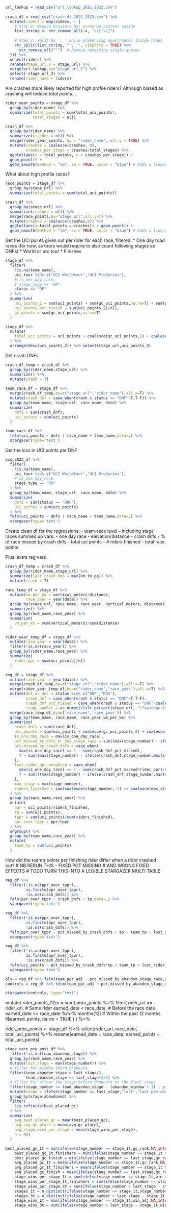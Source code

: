 
```r
url_lookup = read_csv("url_lookup_2021_2023.csv")
  
crash_df = read_csv("crash_df_2021_2023.csv") %>%
  mutate(riders = map(riders, ~ {
    # Step 2: Remove brackets but preserve content inside
    list_string <- str_remove_all(.x, "\\[|\\]")
    
    # Step 3: Split by ', ' while preserving apostrophes inside names
    str_split(list_string, "', '", simplify = TRUE) %>%
      str_remove_all("'")  # Remove remaining single quotes
  })) %>%
  unnest(riders) %>%
  rename(stage_url_2 = stage_url) %>%
  merge(url_lookup,by="stage_url_2") %>%
  select(-stage_url_2) %>%
  rename(rider_name = riders)
```

Are crashes more likely reported for high profile riders? Although biased as crashing will reduce total points...
```r
rider_year_points = stage_df %>%
  group_by(rider_name) %>%
  summarize(total_points = sum(total_uci_points),
            total_stages = n())

crash_df %>%
  group_by(rider_name) %>%
  summarize(crashes = n()) %>%
  merge(rider_year_points, by = "rider_name", all.y = TRUE) %>%
  mutate(crashes = coalesce(crashes, 0),
         crashes_per_stage = crashes/total_stages) %>%
  ggplot(aes(x = total_points, y = crashes_per_stage)) +
  geom_point() +
  geom_smooth(method = "lm", se = TRUE, color = "blue") # Adds a linear trendline
```

What about high profile races?
```r
race_points = stage_df %>%
  group_by(stage_url) %>%
  summarize(total_points = sum(total_uci_points))

crash_df %>%
  group_by(stage_url) %>%
  summarize(crashes = n()) %>%
  merge(race_points,by="stage_url",all.y=T) %>%
  mutate(crashes = coalesce(crashes,0)) %>%
  ggplot(aes(x=total_points,y=crashes)) + geom_point() +
  geom_smooth(method = "lm", se = TRUE, color = "blue") # Adds a linear trendline
```
Get the UCI points given out per rider for each race, filtered:
* One day road races (for now, as tours would require to also count following stages as DNFs)
* World or pro tour
* Finishes
```r
stage_df %>%
  filter(
    !is.na(team_name),
    uci_tour %in% c("UCI Worldtour","UCI ProSeries"),
    # is_one_day_race,
    # stage_type == "RR",
    status == "DF"
  ) %>%
  summarize(
    uci_points_2 = sum(uci_points) + sum(gc_uci_points,na.rm=T) + sum(points_uci_points,na.rm=T) + sum(kom_uci_points,na.rm=T) + sum(youth_uci_points,na.rm=T),
    uci_points_per_finish = sum(uci_points_2)/n(),
    gc_points = sum(gc_uci_points,na.rm=T)
  )
```

```r
stage_df %>% 
  mutate(
    total_uci_points = uci_points + coalesce(gc_uci_points,0) + coalesce(points_uci_points,0) + coalesce(kom_uci_points,0) + coalesce(youth_uci_points,0)
  ) %>%
  arrange(desc(uci_points_2)) %>% select(stage_url,uci_points_2)
```

Get crash DNFs
```r
crash_df_temp = crash_df %>%
  group_by(rider_name,stage_url) %>%
  summarize() %>%
  mutate(crash = T)
  
team_race_df = stage_df %>%
  merge(crash_df_temp,by=c("stage_url","rider_name"),all.x=T) %>%
  mutate(crash_dnf = case_when(crash & status == "DNF"~T,T~F)) %>%
  group_by(team_name, stage_url, race_name, date) %>%
  summarize(
    dnfs = sum(crash_dnf),
    uci_points = sum(uci_points)
  ) 

team_race_df %>%
  felm(uci_points ~ dnfs | race_name + team_name,data=.) %>%
  stargazer(type='text')
```

Get the loss in UCI points per DNF
```r
pcs_2023_df %>%
  filter(
    !is.na(team_name),
    uci_tour %in% c("UCI Worldtour","UCI ProSeries"),
    # is_one_day_race,
    stage_type == "RR"
  ) %>%
  group_by(team_name, stage_url, race_name, date) %>%
  summarize(
    dnfs = sum(status == "DNF"),
    uci_points = sum(uci_points)
  ) %>%
  felm(uci_points ~ dnfs | race_name + team_name,data=.) %>%
  stargazer(type='text')
```

Create clean df for the regressions:
- team-race level
-- including stage races summed up
vars:
- one day race
- elevation/distance
- crash dnfs
- % of race missed by crash dnfs
- total uci points
- # riders finished
- total race points

Plus: extra reg vars

```r
crash_df_temp = crash_df %>%
  group_by(rider_name,stage_url) %>%
  summarize(last_crash_kms = max(km_to_go)) %>%
  mutate(crash = T)

race_temp_df = stage_df %>%
  mutate(vm_per_km = vertical_meters/distance,
         race_year = year(date)) %>%
  group_by(stage_url, race_name, race_year, vertical_meters, distance) %>%
  summarize() %>%
  group_by(race_name,race_year) %>%
  summarize(
    vm_per_km = sum(vertical_meters)/sum(distance)
  )

rider_year_temp_df = stage_df %>%
  mutate(race_year = year(date)) %>%
  filter(!is.na(race_year)) %>%
  group_by(rider_name,race_year) %>%
  summarize(
    rider_ppr = sum(uci_points)/n()
  )

reg_df = stage_df %>%
  mutate(race_year = year(date)) %>%
  merge(crash_df_temp,by=c("stage_url","rider_name"),all.x=T) %>%
  merge(rider_year_temp_df,by=c("rider_name","race_year"),all.x=T) %>%
  mutate(dnf_or_dns = status %in% c("DNF","DNS"),
         crash_dnf = case_when(crash & status == "DNF"~T,T~F),
         crash_dnf_pct_missed = case_when(crash & status == "DNF"~coalesce(last_crash_kms*1.00/distance,0.5),T~0),
         stage_number = as.numeric(str_extract(stage_url, "(?<=stage-)\\d+"))) %>%
  merge(race_temp_df,by=c('race_name','race_year')) %>%
  group_by(team_name, race_name, race_year,vm_per_km) %>%
  summarize(
    crash_dnfs = sum(crash_dnf),
    uci_points = sum(uci_points + coalesce(gc_uci_points,0) + coalesce(points_uci_points,0) + coalesce(kom_uci_points,0) + coalesce(youth_uci_points,0)),
    is_one_day_race = max(is_one_day_race),
    pct_missed_by_dnfs_or_dns_stage_race = sum((max(stage_number) - ifelse(dnf_or_dns,stage_number,max(stage_number)))/max(stage_number)),
    pct_missed_by_crash_dnfs = case_when(
      max(is_one_day_race) == 1 ~ sum(crash_dnf_pct_missed),
      T ~ sum((max(stage_number) - ifelse(crash_dnf,stage_number,max(stage_number)))/max(stage_number))
    ),
    lost_rider_ppr_weighted = case_when(
      max(is_one_day_race) == 1 ~ sum(crash_dnf_pct_missed*rider_ppr)/sum(crash_dnf_pct_missed),
      T ~ sum(((max(stage_number) - ifelse(crash_dnf,stage_number,max(stage_number)))/max(stage_number))*rider_ppr)/sum((max(stage_number) - ifelse(crash_dnf,stage_number,max(stage_number)))/max(stage_number))
    ),
    max_stage = max(stage_number),
    riders_finished = sum(coalesce(stage_number,-1) == coalesce(max_stage,-1) & status == "DF")
  ) %>%
  group_by(race_name,race_year) %>%
  mutate(
    ppr = uci_points/riders_finished,
    tp = sum(uci_points),
    tppr = sum(uci_points)/sum(riders_finished),
    ppr_over_tppr = ppr/tppr
  ) %>%
  ungroup() %>%
  group_by(team_name,race_year) %>%
  mutate(
    team_tp = sum(uci_points)
  )
```

How did the team's points per finishing rider differ when a rider crashed out?
# NB RERUN THIS - FIXED PCT MISSING 
# AND WRONG FIXED EFFECTS
# TODO TURN THIS INTO A LEGIBLE STARGAZER MULTI TABLE
```r
reg_df %>%
  filter(!is.na(ppr_over_tppr),
         is.finite(ppr_over_tppr),
         !is.na(crash_dnfs)) %>%
  felm(ppr_over_tppr ~ crash_dnfs + tp,data=.) %>% 
  stargazer(type='text')
```

```r
reg_df %>%
  filter(!is.na(ppr_over_tppr),
         is.finite(ppr_over_tppr),
         !is.na(crash_dnfs)) %>%
  felm(ppr_over_tppr ~ pct_missed_by_crash_dnfs + tp + team_tp + lost_rider_ppr_weighted,data=.) %>%
  stargazer(type='text')
```

```r
reg_df %>%
  filter(!is.na(ppr_over_tppr),
         is.finite(ppr_over_tppr),
         !is.na(crash_dnfs)) %>%
  felm(uci_points ~ pct_missed_by_crash_dnfs*tp + team_tp + lost_rider_ppr_weighted,data=.) %>%
  stargazer(type='text')
```

```r
ols = reg_df %>% felm(team_ppr_adj ~ pct_missed_by_abandon_stage_race,data=.)
controls = reg_df %>% felm(team_ppr_adj ~ pct_missed_by_abandon_stage_race + team_yearly_points | race_name + race_year,data=.)

stargazer(controls, type='text')
```


  mutate(
    rider_points_l12m = sum(
      prior_points %>%
        filter(
          rider_url == rider_url, # Same rider
          earned_date < race_date, # Before the race date
          earned_date >= race_date %m-% months(12) # Within the past 12 months
        )$earned_points,
      na.rm = TRUE
    )
  ) %>%
  
  


rider_prior_points <- stage_df %>%
  select(rider_url, race_date, total_uci_points) %>%
  rename(earned_date = race_date, earned_points = total_uci_points)
  
  
  
```r
stage_race_pre_post_df %>%
  filter(!is.na(team_abandon_stage)) %>%
  group_by(race_name,race_year) %>%
  mutate(last_stage = max(stage_number)) %>%
  # filter for middle third dropouts
  filter(team_abandon_stage > last_stage/3,
         team_abandon_stage <= last_stage*2/3) %>%
  # filter for either the stage before dropouts or the final stage
  filter(stage_number == team_abandon_stage - (abandon_window + 1) | stage_number == last_stage) %>%
  mutate(stage = ifelse(stage_number == last_stage,"last","last pre-abandon")) %>%
  group_by(stage,abandoned) %>%
  filter(
    !is.infinite(best_placed_gc)
  ) %>%
  summarize(
    avg_best_placed_gc = mean(best_placed_gc),
    avg_avg_gc_place = mean(avg_gc_place),
    avg_stage_wins_per_stage = mean(stage_wins_per_stage),
    n = n()
  )
```


```r
best_placed_gc_1t = min(ifelse(stage_number == stage_1t,gc_rank,NA_integer_),na.rm=T),
    best_placed_gc_1t_finishers = min(ifelse(stage_number == stage_1t & !abandoned,gc_rank,NA_integer_),na.rm=T),
    best_placed_gc_finish = min(ifelse(stage_number == last_stage,gc_rank,NA_integer_),na.rm=T),
    avg_placed_gc_1t = mean(ifelse(stage_number == stage_1t,gc_rank,NA_integer_),na.rm=T),
    avg_placed_gc_1t_finishers = mean(ifelse(stage_number == stage_1t & !abandoned,gc_rank,NA_integer_),na.rm=T),
    avg_placed_gc_finish = mean(ifelse(stage_number == last_stage,gc_rank,NA_integer_),na.rm=T),
    stage_wins_per_stage_1t = sum(ifelse(stage_number <= stage_1t,win_adj,NA_integer_),na.rm=T)/max(stage_1t),
    stage_wins_per_stage_1t_finishers = sum(ifelse(stage_number <= stage_1t & !abandoned,win_adj,NA_integer_),na.rm=T)/max(stage_1t),
    stage_wins_per_stage_3t = sum(ifelse(stage_number > last_stage - stage_1t,win_adj,NA_integer_),na.rm=T)/max(stage_1t),
    stages_1t = n_distinct(ifelse(stage_number <= stage_1t,stage_number,NA_integer_),na.rm=T),
    stages_3t = n_distinct(ifelse(stage_number > last_stage - stage_1t,stage_number,NA_integer_),na.rm=T),
    stage_wins_1t = sum(ifelse(stage_number <= stage_1t,win_adj,NA_integer_),na.rm=T),
    stage_wins_3t = sum(ifelse(stage_number > last_stage - stage_1t,win_adj,NA_integer_),na.rm=T),
```